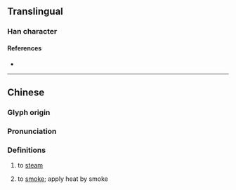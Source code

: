 {{character info}}
==Translingual==

===Han character===
{{Han char|rn=86|rad=火|as=18|sn=22|four=95036|canj=FLII|ids=⿰火蟲}}

====References====
* {{Han ref|kx=0687.340|dkj=19615|dj=1099.190|hdz=32249.080|uh=721E|ud=29214|bh=F6EC|bd=63212}}

----

==Chinese==
{{zh-forms|s=烛|alt=蟲}}

===Glyph origin===
{{Han etym}}

===Pronunciation===
{{zh-pron
|m=chóng,tóng
|m-s=
|dg=
|c=cung4,tung4
|c-t=
|g=
|h=pfs=
|j=
|mb=
|md=
|mn=
|mn-t=
|w=
|x=
|mc=y
|oc=y
|cat=a
}}

===Definitions===
{{head|zh|Han character}}

# {{zh-div|爞}} to [[steam]]
# {{zh-div|爞}} to [[smoke]]; apply heat by smoke